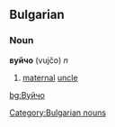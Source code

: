 ==Bulgarian==
===Noun===
'''вуйчо''' (vujčo) ''n''

#[[maternal]] [[uncle]]
[[Category:Bulgarian nouns]]
[[bg:Вуйчо]]